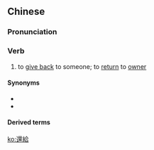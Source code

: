{{also|还给}}
==Chinese==
{{zh-forms|s=还给}}

===Pronunciation===
{{zh-pron
|m=huángěi
|c=waan4 kap1
|h=pfs=vàn-pûn
|cat=v
}}

===Verb===
{{zh-verb}}

# to [[give back]] to someone; to [[return]] to [[owner]]
#: {{zh-x|把 我 的 東西{xi} '''還{huán}給''' 我。|'''Give''' my stuff '''back'''.}}

====Synonyms====
* {{zh-l|歸還}}
* {{zh-l|退還}}

====Derived terms====
{{zh-der|還給老師}}

[[ko:還給]]